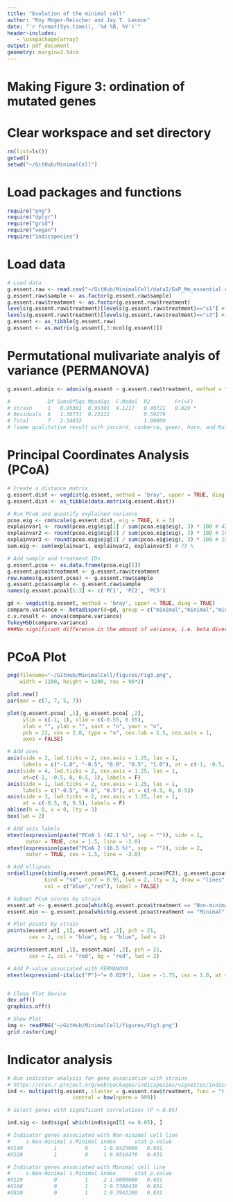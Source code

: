 ```yaml
---
title: "Evolution of the minimal cell"
author: "Roy Moger-Reischer and Jay T. Lennon"
date: "`r format(Sys.time(), '%d %B, %Y')`"
header-includes:
   - \usepackage{array}
output: pdf_document
geometry: margin=2.54cm
---
```


# Making Figure 3: ordination of mutated genes

# Clear workspace and set directory
```r
rm(list=ls())
getwd()
setwd("~/GitHub/MinimalCell")
```

# Load packages and functions
```r
require("png")
require("dplyr")
require("grid")
require("vegan")
require("indicspecies")
```

# Load data
```r
# Load data
g.essent.raw <- read.csv("~/GitHub/MinimalCell/data2/GxP_Mm_essential.csv")
g.essent.raw$sample <- as.factor(g.essent.raw$sample)
g.essent.raw$treatment <- as.factor(g.essent.raw$treatment)
levels(g.essent.raw$treatment)[levels(g.essent.raw$treatment)=="s1"] <- "Non-minimal"
levels(g.essent.raw$treatment)[levels(g.essent.raw$treatment)=="s3"] <- "Minimal"
g.essent <- as_tibble(g.essent.raw)
g.essent <- as.matrix(g.essent[,3:ncol(g.essent)])
```

# Permutational mulivariate analyis of variance (PERMANOVA)
```r
g.essent.adonis <- adonis(g.essent ~ g.essent.raw$treatment, method = "bray", permutations = 9999)

#            Df SumsOfSqs MeanSqs  F.Model  R2        Pr(>F)  
# strain     1   0.95301  0.95301  4.1217   0.40721   0.029 *
# Residuals  6   1.38731  0.23122           0.59279          
# Total      7   2.34032                    1.00000     
# (same qualitative result with jaccard, canberra, gower, horn, and Kulczynski)
```

# Principal Coordinates Analysis (PCoA)
```r
# Create a distance matrix
g.essent.dist <- vegdist(g.essent, method = 'bray', upper = TRUE, diag = TRUE)
g.essent.dist <- as_tibble(data.matrix(g.essent.dist))

# Run PCoA and quantify explained variance
pcoa.eig <- cmdscale(g.essent.dist, eig = TRUE, k = 3)
explainvar1 <- round(pcoa.eig$eig[1] / sum(pcoa.eig$eig), 3) * 100 # 42.1 %
explainvar2 <- round(pcoa.eig$eig[2] / sum(pcoa.eig$eig), 3) * 100 # 16.5 %
explainvar3 <- round(pcoa.eig$eig[3] / sum(pcoa.eig$eig), 3) * 100 # 15.1 %
sum.eig <- sum(explainvar1, explainvar2, explainvar3) # 73 %

# Add sample and treatment IDs
g.essent.pcoa <- as.data.frame(pcoa.eig[1])
g.essent.pcoa$treatment <- g.essent.raw$treatment
row.names(g.essent.pcoa) <- g.essent.raw$sample
g.essent.pcoa$sample <- g.essent.raw$sample
names(g.essent.pcoa)[1:3] <- c('PC1', 'PC2', 'PC3')

gd <- vegdist(g.essent, method = 'bray', upper = TRUE, diag = TRUE)
compare.variance <- betadisper(d=gd, group = c("minimal","minimal","minimal","minimal","WT","WT","WT","WT"))
c.v.result <- anova(compare.variance)
TukeyHSD(compare.variance)
###No significant difference in the amount of variance, i.e. beta diversity, between the Non-minimal and minimal cell.
```

# PCoA Plot
```r
png(filename="~/GitHub/MinimalCell/figures/Fig3.png",
    width = 1200, height = 1200, res = 96*2) 

plot.new()
par(mar = c(7, 7, 5, 7))

plot(g.essent.pcoa[ ,1], g.essent.pcoa[ ,2],
     ylim = c(-1, 1), xlim = c(-0.55, 0.55),
     xlab = "", ylab = "", xaxt = "n", yaxt = "n",
     pch = 22, cex = 2.0, type = "n", cex.lab = 1.5, cex.axis = 1,
     axes = FALSE)

# Add axes
axis(side = 2, lwd.ticks = 2, cex.axis = 1.25, las = 1,
     labels = c("-1.0", "-0.5", "0.0", "0.5", "1.0"), at = c(-1, -0.5, 0, 0.5, 1))
axis(side = 4, lwd.ticks = 2, cex.axis = 1.25, las = 1,
     at=c(-1, -0.5, 0, 0.5, 1), labels = F)
axis(side = 1, lwd.ticks = 2, cex.axis = 1.25, las = 1,
     labels = c("-0.5", "0.0", "0.5"), at = c(-0.5, 0, 0.5))
axis(side = 3, lwd.ticks = 2, cex.axis = 1.25, las = 1,
     at = c(-0.5, 0, 0.5), labels = F)
abline(h = 0, v = 0, lty = 3)
box(lwd = 2)

# Add axis labels
mtext(expression(paste("PCoA 1 (42.1 %)", sep = "")), side = 1,
      outer = TRUE, cex = 1.5, line = -3.0)
mtext(expression(paste("PCoA 2 (16.5 %)", sep = "")), side = 2,
      outer = TRUE, cex = 1.5, line = -3.0)

# Add ellipses 
ordiellipse(cbind(g.essent.pcoa$PC1, g.essent.pcoa$PC2), g.essent.pcoa$treatment, 
            kind = "sd", conf = 0.95, lwd = 2, lty = 3, draw = "lines", 
            col = c("blue","red"), label = FALSE)

# Subset PCoA scores by strain
essent.wt <- g.essent.pcoa[which(g.essent.pcoa$treatment == "Non-minimal"), ]
essent.min <- g.essent.pcoa[which(g.essent.pcoa$treatment == "Minimal"), ]

# Plot points by strain
points(essent.wt[ ,1], essent.wt[ ,2], pch = 21,
       cex = 2, col = "blue", bg = "blue", lwd = 2)

points(essent.min[ ,1], essent.min[ ,2], pch = 21,
       cex = 2, col = "red", bg = "red", lwd = 2)   

# Add P-value associated with PERMANOVA
mtext(expression(~italic("P")~"= 0.029"), line = -1.75, cex = 1.0, at = -0.4)


# Close Plot Device
dev.off()
graphics.off()

# Show Plot
img <- readPNG("~/GitHub/MinimalCell/figures/Fig3.png")
grid.raster(img)
```


# Indicator analysis

```r
# Run indicator analysis for gene association with strains
# https://cran.r-project.org/web/packages/indicspecies/vignettes/indicspeciesTutorial.pdf
ind <- multipatt(g.essent, cluster = g.essent.raw$treatment, func = "r.g", 
                     control = how(nperm = 999))

# Select genes with significant correlations (P < 0.05)

ind.sig <- ind$sign[ which(ind$sign[5] <= 0.05), ]

# Indicator genes associated with Non-minimal cell line
#     s.Non-minimal s.Minimal index      stat p.value
#X149          1         0     1 0.8425008   0.031
#X228          1         0     1 0.9516476   0.031

# Indicator genes associated with Minimal cell line
#     s.Non-minimal s.Minimal index      stat p.value
#X129          0         1     2 1.0000000   0.031
#X168          0         1     2 0.7308438   0.031
#X820          0         1     2 0.7942200   0.031
```